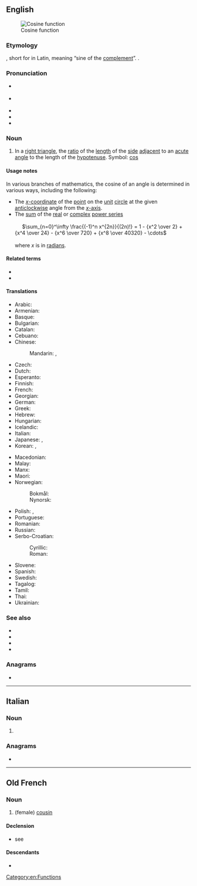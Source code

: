 ==English==
{{wp}}
[[Image:Cosine.svg|thumb|Cosine function]]

===Etymology===
{{pre|en|co|sine}}, short for {{m|la|[[complementi]] [[sinus]]}} in Latin, meaning “sine of the [[complement]]”. {{dbt|en|cosinus}}.

===Pronunciation===
* {{a|UK}} {{IPA|en|/ˈkəʊ.saɪn/}}
* {{a|US}} {{IPA|en|/ˈkoʊ.saɪn/}}
* {{audio|en|LL-Q1860 (eng)-Vininn126-cosine.wav|Audio (US)}}
* {{rhymes|en|əʊsaɪn|oʊsaɪn|s=2}}
* {{homophones|en|cosign}}

===Noun===
{{en-noun}}

# {{lb|en|trigonometry}} In a [[right triangle]], the [[ratio]] of the [[length]] of the [[side]] [[adjacent]] to an [[acute]] [[angle]] to the length of the [[hypotenuse]]. Symbol: [[cos]] [[Category:en:Functions]]
<!--These definitions are equivalent to the one above and so do not define different senses of the word.
# {{context|mathematics|lang=en}} The ''x'' [[coordinate]] of the [[point]] on the [[unit]] [[circle]] at the given [[anticlockwise]] angle from the ''x'' [[axis]].
# {{context|mathematics|lang=en}} The [[sum]] of the [[real]] or [[complex]] [[power series]]
:: <math>\sum_0^\infty{{(-1)^{n}}\over{(2n)!}}x^{2n}</math>
-->

====Usage notes====
In various branches of mathematics, the cosine of an angle is determined in various ways, including the following:
* The [[x-coordinate|''x''-coordinate]] of the [[point]] on the [[unit]] [[circle]] at the given [[anticlockwise]] angle from the [[x-axis|''x''-axis]].
* The [[sum]] of the [[real]] or [[complex]] [[power series]]<br><br>&nbsp;&nbsp;&nbsp;&nbsp;&nbsp;<math>\sum_{n=0}^\infty \frac{(-1)^n x^{2n}}{(2n)!} = 1 - {x^2 \over 2} + {x^4 \over 24} - {x^6 \over 720} + {x^8 \over 40320} - \cdots </math><br><br>where ''x'' is in [[radian]]s.

====Related terms====
* {{l|en|arccosine}}
* {{l|en|sine}}

====Translations====
{{trans-top|trigonometric function}}
* Arabic: {{t|ar|جَيْب تَمَام|m}}
* Armenian: {{t+|hy|կոսինուս}}
* Basque: {{t|eu|kosinu}}
* Bulgarian: {{t|bg|ко́синус|m}}
* Catalan: {{t|ca|cosinus|m}}
* Cebuano: {{t|ceb|kalidpa}}
* Chinese:
*: Mandarin: {{t+|cmn|餘弦|sc=Hani}}, {{t+|cmn|余弦|tr=yúxián|sc=Hani}}
* Czech: {{t+|cs|kosinus|m}}
* Dutch: {{t+|nl|cosinus|m}}
* Esperanto: {{t|eo|kosinuso}}
* Finnish: {{t+|fi|kosini}}
* French: {{t+|fr|cosinus|m}}
* Georgian: {{t|ka|კოსინუსი}}
* German: {{t+|de|Kosinus|m}}
* Greek: {{t+|el|συνημίτονο|n}}
* Hebrew: {{t+|he|קוסינוס|m|tr=cosinus}}
* Hungarian: {{t+|hu|koszinusz}}
* Icelandic: {{t|is|kósínus|m}}
* Italian: {{t+|it|coseno|m}}
* Japanese: {{t+|ja|コサイン|tr=kosain}}, {{t+|ja|余弦|tr=よげん, yogen}}
* Korean: {{t|ko|코사인}}, {{t|ko|여현}}
{{trans-mid}}
* Macedonian: {{t|mk|косинус|m}}
* Malay: {{t+|ms|kosinus}}
* Manx: {{t|gv|co-heenys|m}}
* Maori: {{t|mi|whenu}}
* Norwegian:
*: Bokmål: {{t+|nb|cosinus|m}}
*: Nynorsk: {{t|nn|cosinus|m}}
* Polish: {{t+|pl|cosinus|m}}, {{t+|pl|kosinus}}
* Portuguese: {{t+|pt|co-seno|m}}
* Romanian: {{t+|ro|cosinus|n}}
* Russian: {{t+|ru|ко́синус|m}}
* Serbo-Croatian:
*: Cyrillic: {{t|sh|ко̀синус|m|sc=Cyrl}}
*: Roman: {{t+|sh|kòsinus|m}}
* Slovene: {{t+|sl|kòsínus|m}}
* Spanish: {{t|es|coseno|m}}
* Swedish: {{t+|sv|cosinus|c}}
* Tagalog: {{t|tl|kasinway}}
* Tamil: {{t|ta|துணைசெவ்வளை}}
* Thai: {{t+|th|โคไซน์}}
* Ukrainian: {{t+|uk|ко́синус|m}}
{{trans-bottom}}

===See also===
* {{l|en|power series}}
* {{l|en|secant}}
* {{l|en|tangent}}
* {{l|en|trigonometry}}

===Anagrams===
* {{anagrams|en|a=ceinos|Enciso|Inscoe|Senoic|coines|conies|oscine}}

----

==Italian==

===Noun===
{{head|it|noun form|g=f}}

# {{plural of|it|cosina}}

===Anagrams===
* {{anagrams|it|a=ceinos|cenosi|coseni|inceso|nescio|osceni}}

----

==Old French==

===Noun===
{{fro-noun|f}}

# (female) [[cousin]]

====Declension====
* see {{m|fro|cosin}}

====Descendants====
* {{desc|fr|cousine}}